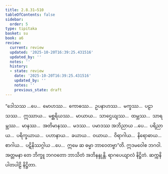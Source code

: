 ```yaml
---
title: 2.8.31–510
tableOfContents: false
sidebar:
  order: 5
type: tipitaka
basket: su
book: a6
review:
  current: review
  updated: '2025-10-20T16:39:25.431516'
  updated_by: ''
  notes: ''
  history:
  - state: review
    date: '2025-10-20T16:39:25.431516'
    updated_by: ''
    notes: ''
    previous_state: draft
---
```



<DynamicBreadcrumb />


<ReviewStatus review={frontmatter.review} showDetails={true} />

<HypothesisAnnotation frontmatter={frontmatter} />

<Division number="170–649" book="a6" e="ch" v="16">

<Paragraph number="779" book="a6">
“ဒေါသဿ …ပေ…  မောဟဿ…  ကောဓဿ…  ဥပနာဟဿ…  မက္ခဿ…  ပဠာသဿ…  ဣဿာယ…  မစ္ဆရိယဿ…  မာယာယ…  သာဌေယျဿ…  ထမ္ဘဿ…  သာရမ္ဘဿ…  မာနဿ…  အတိမာနဿ…  မဒဿ…  ပမာဒဿ အဘိညာယ …ပေ…  ပရိညာယ…  ပရိက္ခယာယ…  ပဟာနာယ…  ခယာယ…  ဝယာယ…  ဝိရာဂါယ…  နိရောဓာယ…  စာဂါယ…  ပဋိနိဿဂ္ဂါယ …ပေ…  ဣမေ ဆ ဓမ္မာ ဘာဝေတဗ္ဗာ”တိ. ဣဒမဝေါစ ဘဂဝါ. အတ္တမနာ တေ ဘိက္ခူ ဘဂဝတော ဘာသိတံ အဘိနန္ဒုန္တိ.

</Paragraph>
</Division>

<Paragraph number="780" type="center" book="a6">
ရာဂပေယျာလံ နိဋ္ဌိတံ.



</Paragraph>

<Paragraph number="781" type="center" book="a6">
ဆက္ကနိပါတပါဠိ နိဋ္ဌိတာ.
</Paragraph>